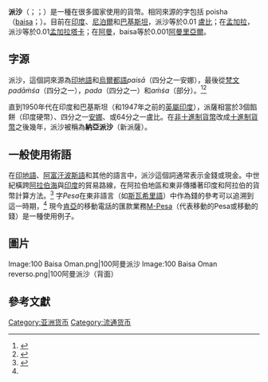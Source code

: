 
'''派沙'''（{{lang-bn|পয়সা}}；{{lang-hi|पैसा}}；{{lang-ur|پیسہ}}）是一種在很多國家使用的貨幣。相同來源的字包括 poisha （{{lang-bn|পয়সা}}[[en:Omani_rial|baisa]]；{{lang-ar|بيسة}}）。目前在[[印度|印度]]、[[尼泊爾|尼泊爾]]和[[巴基斯坦|巴基斯坦]]，派沙等於0.01 [[盧比|盧比]]；在[[孟加拉|孟加拉]]，派沙等於0.01[[孟加拉塔卡|孟加拉塔卡]]；在[[阿曼|阿曼]]，baisa等於0.001[[阿曼里亞爾|阿曼里亞爾]]。

==字源==
派沙，這個詞來源為[[印地語|印地語]]和[[烏爾都語|烏爾都語]]''paisā''（四分之一安娜），最後從[[梵文|梵文]]''padāṁśa''（四分之一），''pada''（四分之一）和''aṁśa''（部分）。<ref>{{Cite web |url=http://www.merriam-webster.com/dictionary/paisa |title=存档副本 |access-date=2013-05-20 |archive-date=2019-06-16 |archive-url=https://web.archive.org/web/20190616202520/https://www.merriam-webster.com/dictionary/paisa |dead-url=no }}</ref><ref>{{Cite web |url=http://spokensanskrit.de/index.php?script=HK&beginning=0+&tinput=pada&trans=Translate&direction=AU |title=存档副本 |access-date=2013-05-20 |archive-url=https://web.archive.org/web/20130523034349/http://spokensanskrit.de/index.php?script=HK&beginning=0+&tinput=pada&trans=Translate&direction=AU |archive-date=2013-05-23 |dead-url=yes }}</ref>

直到1950年代在印度和巴基斯坦（和1947年之前的[[英屬印度|英屬印度]]），派薩相當於3個餡餅（印度硬幣）、四分之一[[安娜|安娜]]、或64分之一盧比。在[[非十進制貨幣|非十進制貨幣]]改成[[十進制貨幣|十進制貨幣]]之後幾年，派沙被稱為'''納亞派沙'''（新派薩）。

==一般使用術語==
在[[印地語|印地語]]、[[波斯語|阿富汗波斯語]]和其他的語言中，派沙這個詞通常表示金錢或現金。中世紀橫跨[[阿拉伯海|阿拉伯海]]與[[印度|印度]]的貿易路線，在阿拉伯地區和東非傳播著印度和阿拉伯的貨幣計算方法。<ref name="gsr1964">{{Citation | title=NADA: the Southern Rhodesia Native Affairs Department annual, Issue 30 | author= | year=1964 | isbn= | publisher=Government of Southern Rhodesia | url=http://books.google.com/books?id=7FAUAAAAIAAJ | quote=''... currency terms pesa, upeni, mali, khete, tickey all derive from Hindu or Arabic currency terms still in use in what was once called the Erythraean Sea ...'' | accessdate=2013-05-20 | archive-date=2013-05-24 | archive-url=https://web.archive.org/web/20130524095752/http://books.google.com/books?id=7FAUAAAAIAAJ | dead-url=no }}</ref> 字''Pesa''在東非語言（如[[斯瓦希里語|斯瓦希里語]]）中作為錢的參考可以追溯到這一時期，<ref name="gsr1964" /> 現今[[肯亞|肯亞]]的移動電話的匯款業務[[M-Pesa|M-Pesa]]（代表移動的Pesa或移動的錢）是一種使用例子。

==圖片==
<gallery>
Image:100 Baisa Oman.png|100阿曼派沙
Image:100 Baisa Oman reverso.png|100阿曼派沙（背面）

</gallery>

==參考文獻==
{{reflist}}





{{SAsia-stub}}

[[Category:亚洲货币|Category:亚洲货币]]
[[Category:流通货币|Category:流通货币]]